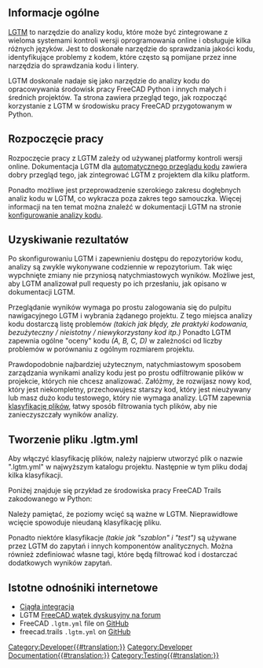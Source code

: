 <languages/>

<span id="Overview"></span>
==Informacje ogólne==

{{TOCright}}

[https://www.lgtm.com LGTM] to narzędzie do analizy kodu, które może być zintegrowane z wieloma systemami kontroli wersji oprogramowania online i obsługuje kilka różnych języków.  Jest to doskonałe narzędzie do sprawdzania jakości kodu, identyfikujące problemy z kodem, które często są pomijane przez inne narzędzia do sprawdzania kodu i lintery.

LGTM doskonale nadaje się jako narzędzie do analizy kodu do opracowywania środowisk pracy FreeCAD Python i innych małych i średnich projektów. Ta strona zawiera przegląd tego, jak rozpocząć korzystanie z LGTM w środowisku pracy FreeCAD przygotowanym w Python.

<span id="Getting_Started"></span>
==Rozpoczęcie pracy==

Rozpoczęcie pracy z LGTM zależy od używanej platformy kontroli wersji online.  Dokumentacja LGTM dla [https://lgtm.com/help/lgtm/about-automated-code-review automatycznego przeglądu kodu] zawiera dobry przegląd tego, jak zintegrować LGTM z projektem dla kilku platform.

Ponadto możliwe jest przeprowadzenie szerokiego zakresu dogłębnych analiz kodu w LGTM, co wykracza poza zakres tego samouczka.  Więcej informacji na ten temat można znaleźć w dokumentacji LGTM na stronie [https://lgtm.com/help/lgtm/configuring-lgtm-analysis-project konfigurowanie analizy kodu].

<span id="Getting_Results"></span>
==Uzyskiwanie rezultatów==

Po skonfigurowaniu LGTM i zapewnieniu dostępu do repozytoriów kodu, analizy są zwykle wykonywane codziennie w repozytorium. Tak więc wypchnięte zmiany nie przyniosą natychmiastowych wyników.  Możliwe jest, aby LGTM analizował pull requesty po ich przesłaniu, jak opisano w dokumentacji LGTM.

Przeglądanie wyników wymaga po prostu zalogowania się do pulpitu nawigacyjnego LGTM i wybrania żądanego projektu. Z tego miejsca analizy kodu dostarczą listę problemów ''(takich jak błędy, złe praktyki kodowania, bezużyteczny / nieistotny / niewykorzystany kod itp.)''  Ponadto LGTM zapewnia ogólne "oceny" kodu ''(A, B, C, D)'' w zależności od liczby problemów w porównaniu z ogólnym rozmiarem projektu.

Prawdopodobnie najbardziej użytecznym, natychmiastowym sposobem zarządzania wynikami analizy kodu jest po prostu odfiltrowanie plików w projekcie, których nie chcesz analizować. Załóżmy, że rozwijasz nowy kod, który jest niekompletny, przechowujesz starszy kod, który jest nieużywany lub masz dużo kodu testowego, który nie wymaga analizy. LGTM zapewnia [https://lgtm.com/help/lgtm/file-classification klasyfikację plików], łatwy sposób filtrowania tych plików, aby nie zanieczyszczały wyników analizy.

==Tworzenie pliku .lgtm.yml ==
Aby włączyć klasyfikację plików, należy najpierw utworzyć plik o nazwie ".lgtm.yml" w najwyższym katalogu projektu. Następnie w tym pliku dodaj kilka klasyfikacji.

Poniżej znajduje się przykład ze środowiska pracy FreeCAD Trails zakodowanego w Python:

{{Code|code=
path_classifiers:
  template:
    - freecad/trails/resources
    - freecad/trails/project/commands/command_template.py
    - freecad/trails/init_gui.py
 
  test:
    - freecad/trails/project/commands/spiral_test.py
    - freecad/trails/TestFPO.py
 
  legacy:
    - freecad/trails/corridor/loft
    - freecad/trails/alignment/VerticalAlignment.py
    - freecad/trails/alignment/VerticalCurve.py
    - freecad/trails/alignment/GenerateVerticalAlignment.py
    - freecad/trails/alignment/ImportVerticalCurve.py
    - freecad/trails/corridor/template/TemplateLibrary.py
}}

Należy pamiętać, że poziomy wcięć są ważne w LGTM.  Nieprawidłowe wcięcie spowoduje nieudaną klasyfikację pliku.

Ponadto niektóre klasyfikacje ''(takie jak "szablon" i "test")'' są używane przez LGTM do zapytań i innych komponentów analitycznych.  Można również zdefiniować własne tagi, które będą filtrować kod i dostarczać dodatkowych wyników zapytań.

<span id="Relevant_Links"></span>
==Istotne odnośniki internetowe== 

* [[Continuous_Integration/pl|Ciągła integracja]]
* LGTM [https://forum.freecad.org/viewtopic.php?f=10&t=40228 FreeCAD wątek dyskusyjny na forum]
* FreeCAD <tt>.lgtm.yml</tt> file on [https://github.com/FreeCAD/FreeCAD/blob/master/lgtm.yml GitHub]
* freecad.trails <tt>.lgtm.yml</tt> on [https://github.com/joelgraff/freecad.trails/blob/dev/.lgtm.yml GitHub]
[[Category:Developer{{#translation:}}]]
[[Category:Developer Documentation{{#translation:}}]]
[[Category:Testing{{#translation:}}]]